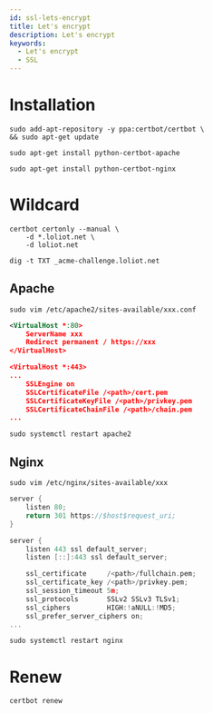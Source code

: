 ```yaml
---
id: ssl-lets-encrypt
title: Let's encrypt
description: Let's encrypt
keywords:
  - Let's encrypt
  - SSL
---
```


# Installation

```shell
sudo add-apt-repository -y ppa:certbot/certbot \
&& sudo apt-get update
```

```shell
sudo apt-get install python-certbot-apache
```

```shell
sudo apt-get install python-certbot-nginx
```

# Wildcard

```shell
certbot certonly --manual \
    -d *.loliot.net \
    -d loliot.net
```

```shell
dig -t TXT _acme-challenge.loliot.net
```

## Apache

```shell
sudo vim /etc/apache2/sites-available/xxx.conf
```

```xml
<VirtualHost *:80>
    ServerName xxx
    Redirect permanent / https://xxx
</VirtualHost>

<VirtualHost *:443>
...
    SSLEngine on
    SSLCertificateFile /<path>/cert.pem
    SSLCertificateKeyFile /<path>/privkey.pem
    SSLCertificateChainFile /<path>/chain.pem
...
```

```shell
sudo systemctl restart apache2
```

## Nginx

```shell
sudo vim /etc/nginx/sites-available/xxx
```

```c
server {
    listen 80;
    return 301 https://$host$request_uri;
}

server {
    listen 443 ssl default_server;
    listen [::]:443 ssl default_server;

    ssl_certificate     /<path>/fullchain.pem;
    ssl_certificate_key /<path>/privkey.pem;
    ssl_session_timeout 5m;
    ssl_protocols       SSLv2 SSLv3 TLSv1;
    ssl_ciphers         HIGH:!aNULL:!MD5;
    ssl_prefer_server_ciphers on;
...

```

```shell
sudo systemctl restart nginx
```

# Renew

```shell
certbot renew
```
